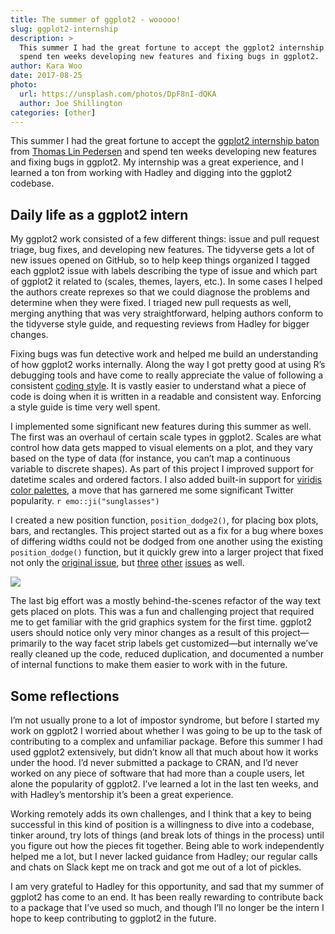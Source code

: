 ```yaml
---
title: The summer of ggplot2 - wooooo!
slug: ggplot2-internship
description: >
  This summer I had the great fortune to accept the ggplot2 internship baton and
  spend ten weeks developing new features and fixing bugs in ggplot2.
author: Kara Woo
date: 2017-08-25
photo: 
  url: https://unsplash.com/photos/DpF8nI-dQKA
  author: Joe Shillington
categories: [other]
---
```


This summer I had the great fortune to accept the
[ggplot2 internship baton](https://twitter.com/dataandme/status/880952970602532864)
from [Thomas Lin Pedersen](http://www.data-imaginist.com/2016/Becoming-the-intern/)
and spend ten weeks developing new features and fixing bugs in ggplot2. My
internship was a great experience, and I learned a ton from working with Hadley
and digging into the ggplot2 codebase.

## Daily life as a ggplot2 intern

My ggplot2 work consisted of a few different things: issue and pull request
triage, bug fixes, and developing new features. The tidyverse gets a lot of new
issues opened on GitHub, so to help keep things organized I tagged each ggplot2
issue with labels describing the type of issue and which part of ggplot2 it
related to (scales, themes, layers, etc.). In some cases I helped the authors
create reprexes so that we could diagnose the problems and determine when they
were fixed. I triaged new pull requests as well, merging anything that was very
straightforward, helping authors conform to the tidyverse style guide, and
requesting reviews from Hadley for bigger changes.

Fixing bugs was fun detective work and helped me build an understanding of how
ggplot2 works internally. Along the way I got pretty good at using R's debugging
tools and have come to really appreciate the value of following a consistent
[coding style](http://style.tidyverse.org/). It is vastly easier to understand
what a piece of code is doing when it is written in a readable and consistent
way. Enforcing a style guide is time very well spent.

I implemented some significant new features during this summer as well. The
first was an overhaul of certain scale types in ggplot2. Scales are what control
how data gets mapped to visual elements on a plot, and they vary based on the
type of data (for instance, you can't map a continuous variable to discrete
shapes). As part of this project I improved support for datetime scales and
ordered factors. I also added built-in support for [viridis color
palettes](https://bids.github.io/colormap/), a move that has garnered me some
significant Twitter popularity. `r emo::ji("sunglasses")`

I created a new position function, `position_dodge2()`, for placing box plots,
bars, and rectangles. This project started out as a fix for a bug where boxes of
differing widths could not be dodged from one another using the existing
`position_dodge()` function, but it quickly grew into a larger project that
fixed not only the 
[original issue](https://github.com/tidyverse/ggplot2/issues/2143), but
[three](https://github.com/tidyverse/ggplot2/issues/2153)
[other](https://github.com/tidyverse/ggplot2/issues/2076)
[issues](https://github.com/tidyverse/ggplot2/issues/2106) as well.

![](https://media.giphy.com/media/8VrtCswiLDNnO/giphy.gif)

The last big effort was a mostly behind-the-scenes refactor of the way text gets
placed on plots. This was a fun and challenging project that required me to get
familiar with the grid graphics system for the first time. ggplot2 users should
notice only very minor changes as a result of this project&mdash;primarily to
the way facet strip labels get customized&mdash;but internally we've really
cleaned up the code, reduced duplication, and documented a number of internal
functions to make them easier to work with in the future.

## Some reflections

I'm not usually prone to a lot of impostor syndrome, but before I started my
work on ggplot2 I worried about whether I was going to be up to the task of
contributing to a complex and unfamiliar package. Before this summer I had used
ggplot2 extensively, but didn't know all that much about how it works under the
hood. I'd never submitted a package to CRAN, and I'd never worked on any piece
of software that had more than a couple users, let alone the popularity of
ggplot2. I've learned a lot in the last ten weeks, and with Hadley's mentorship
it's been a great experience.

Working remotely adds its own challenges, and I think that a key to being
successful in this kind of position is a willingness to dive into a codebase,
tinker around, try lots of things (and break lots of things in the process)
until you figure out how the pieces fit together. Being able to work
independently helped me a lot, but I never lacked guidance from Hadley; our
regular calls and chats on Slack kept me on track and got me out of a lot of
pickles.

I am very grateful to Hadley for this opportunity, and sad that my summer of
ggplot2 has come to an end. It has been really rewarding to contribute back to a
package that I've used so much, and though I'll no longer be the intern I hope
to keep contributing to ggplot2 in the future.
